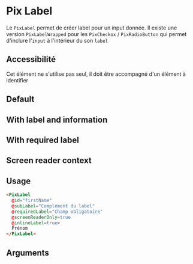 
<Meta of={ComponentStories} />

# Pix Label

Le `PixLabel` permet de créer label pour un input donnée.
Il existe une version `PixLabelWrapped` pour les `PixCheckox` / `PixRadioButton` qui permet d'inclure l'`input` à l'intérieur du son `label`

## Accessibilité

Cet élément ne s'utilise pas seul, il doit être accompagné d'un élément à identifier


## Default

<Story of={ComponentStories.Default} height={100} />

## With label and information

<Story of={ComponentStories.withSubLabel} height={110} />

## With required label

<Story of={ComponentStories.withRequiredLabel} height={100} />

## Screen reader context

<Story of={ComponentStories.screenReaderOnlyLabel} height={100} />

## Usage

```html
<PixLabel
  @id="firstName"
  @subLabel="Complément du label"
  @requiredLabel="Champ obligatoire"
  @screenReaderOnly=true
  @inlineLabel=true>
  Prénom
</PixLabel>
```

## Arguments

<ArgTypes of={ComponentStories} />
